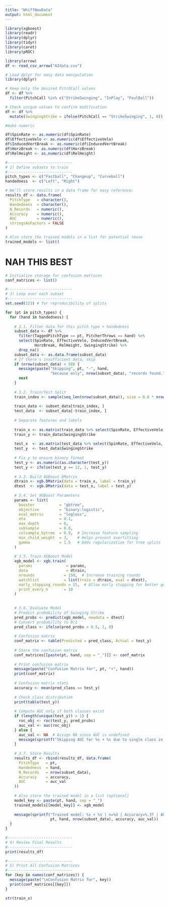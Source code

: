 ```yaml
---
title: "WhiffNewData"
output: html_document
---
```


```r
library(xgboost)
library(readr)
library(dplyr)
library(tidyr)
library(caret)
library(pROC)
```


```r
library(arrow)
df <- read_csv_arrow("AIdata.csv")
```

```r
# Load dplyr for easy data manipulation
library(dplyr)

# Keep only the desired PitchCall values
df <- df %>%
  filter(PitchCall %in% c("StrikeSwinging", "InPlay", "FoulBall"))

# Check unique values to confirm modification
df <- df %>%
  mutate(SwingingStrike = ifelse(PitchCall == "StrikeSwinging", 1, 0))
```



```r
#make numeric 

df$SpinRate <- as.numeric(df$SpinRate)
df$EffectiveVelo <- as.numeric(df$EffectiveVelo)
df$InducedVertBreak <- as.numeric(df$InducedVertBreak)
df$HorzBreak <- as.numeric(df$HorzBreak)
df$RelHeight <- as.numeric(df$RelHeight)

```


```r
#-----------------------------
# 2) Define subsets to train
#-----------------------------
pitch_types <- c("Fastball", "Changeup", "Curveball")
handedness  <- c("Left", "Right")

# We'll store results in a data frame for easy reference:
results_df <- data.frame(
  PitchType   = character(),
  Handedness  = character(),
  N_Records   = numeric(),
  Accuracy    = numeric(),
  AUC         = numeric(),
  stringsAsFactors = FALSE
)

# Also store the trained models in a list for potential reuse
trained_models <- list()

```
# NAH THIS BEST 
```r
# Initialize storage for confusion matrices
conf_matrices <- list()

#-----------------------------
# 3) Loop over each subset
#-----------------------------
set.seed(123) # for reproducibility of splits

for (pt in pitch_types) {
  for (hand in handedness) {
    
    # 3.1. Filter data for this pitch type + handedness
    subset_data <- df %>%
      filter(TaggedPitchType == pt, PitcherThrows == hand) %>%
      select(SpinRate, EffectiveVelo, InducedVertBreak,
             HorzBreak, RelHeight, SwingingStrike) %>%
      drop_na()
    subset_data <- as.data.frame(subset_data)
    # If there's insufficient data, skip
    if (nrow(subset_data) < 50) {
      message(paste("Skipping", pt, "-", hand, 
                    "because only", nrow(subset_data), "records found."))
      next
    }
    
    # 3.2. Train/Test Split
    train_index <- sample(seq_len(nrow(subset_data)), size = 0.8 * nrow(subset_data))
    
    train_data <- subset_data[train_index, ]
    test_data  <- subset_data[-train_index, ]
    
    # Separate features and labels
    
    train_x <- as.matrix(train_data %>% select(SpinRate, EffectiveVelo, InducedVertBreak, HorzBreak, RelHeight))
    train_y <- train_data$SwingingStrike
    
    test_x  <- as.matrix(test_data %>% select(SpinRate, EffectiveVelo, InducedVertBreak, HorzBreak, RelHeight))
    test_y  <- test_data$SwingingStrike
    
    # Fix y to ensure binary format
    test_y <- as.numeric(as.character(test_y))  
    test_y <- ifelse(test_y == 12, 1, test_y) 
    
    # 3.3. Build XGBoost DMatrix
    dtrain <- xgb.DMatrix(data = train_x, label = train_y)
    dtest  <- xgb.DMatrix(data = test_x, label = test_y)
    
    # 3.4. Set XGBoost Parameters
    params <- list(
      booster           = "gbtree",
      objective         = "binary:logistic",
      eval_metric       = "logloss",
      eta               = 0.1,
      max_depth         = 6,
      subsample         = 0.8,
      colsample_bytree  = 0.9,  # Increase feature sampling
      min_child_weight  = 3,    # Helps prevent overfitting
      gamma             = 1.5   # Adds regularization for tree splits
    )
    
    # 3.5. Train XGBoost Model
    xgb_model <- xgb.train(
      params               = params,
      data                 = dtrain,
      nrounds             = 150,  # Increase training rounds
      watchlist           = list(train = dtrain, eval = dtest),
      early_stopping_rounds = 15,  # Allow early stopping for better generalization
      print_every_n       = 10
    )
    
    
    # 3.6. Evaluate Model
    # Predict probability of Swinging Strike
    pred_probs <- predict(xgb_model, newdata = dtest)
    # Convert probability to 0/1
    pred_class <- ifelse(pred_probs > 0.5, 1, 0)
    
    # Confusion matrix
    conf_matrix <- table(Predicted = pred_class, Actual = test_y)
    
    # Store the confusion matrix
    conf_matrices[[paste(pt, hand, sep = "_")]] <- conf_matrix
    
    # Print confusion matrix
    message(paste("Confusion Matrix for", pt, "+", hand))
    print(conf_matrix)
    
    # Confusion matrix stats
    accuracy <- mean(pred_class == test_y)
    
    # Check class distribution
    print(table(test_y))  
    
    # Compute AUC only if both classes exist
    if (length(unique(test_y)) > 1) {
      roc_obj <- roc(test_y, pred_probs)
      auc_val <- auc(roc_obj)
    } else {
      auc_val <- NA  # Assign NA since AUC is undefined
      message(sprintf("Skipping AUC for %s + %s due to single class in test set.", pt, hand))
    }
    
    # 3.7. Store Results
    results_df <- rbind(results_df, data.frame(
      PitchType   = pt,
      Handedness  = hand,
      N_Records   = nrow(subset_data),
      Accuracy    = accuracy,
      AUC         = auc_val
    ))
    
    # Also store the trained model in a list (optional)
    model_key <- paste(pt, hand, sep = "_")
    trained_models[[model_key]] <- xgb_model
    
    message(sprintf("Trained model: %s + %s | n=%d | Accuracy=%.3f | AUC=%.3f",
                    pt, hand, nrow(subset_data), accuracy, auc_val))
  }
}

#-----------------------------
# 4) Review Final Results
#-----------------------------
print(results_df)

#-----------------------------
# 5) Print All Confusion Matrices
#-----------------------------
for (key in names(conf_matrices)) {
  message(paste("\nConfusion Matrix for", key))
  print(conf_matrices[[key]])
}

```


```r
str(train_x)

```

